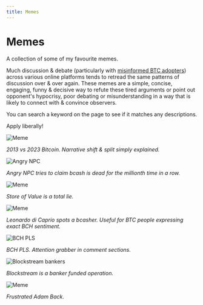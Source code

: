 ```yaml
---
title: Memes
---
```



# Memes

A collection of some of my favourite memes.

Much discussion & debate (particularly with [misinformed BTC adopters](/faqs/BCH-vs-BTC/whats-wrong-with-bitcoin-btc)) across various online platforms tends to retread the same patterns of discussion over & over again. These memes are a simple, concise, engaging, funny & decisive way to refute these tired arguments or point out opponent's hypocrisy, poor debating or misunderstanding in a way that is likely to connect with & convince observers.

You can search a keyword on the page to see if it matches any descriptions.

Apply liberally!

<img src={splitBitcoin} alt="Meme" />

_2013 vs 2023 Bitcoin. Narrative shift & split simply explained._

<img src={angrynpc} alt="Angry NPC" />

_Angry NPC tries to claim bcash is dead for the millionth time in a row._

<img src={balloonMeme} alt="Meme" />

_Store of Value is a total lie._

<img src={bcasherLeo} alt="Meme" />

_Leonardo di Caprio spots a bcasher. Useful for BTC people expressing exact BCH sentiment._

<img src={bchpls} alt="BCH PLS" />

_BCH PLS. Attention grabber in comment sections._

<img src={bankers} alt="Blockstream bankers" />

_Blockstream is a banker funded operation._

<img src={adamBackMeme} alt="Meme" />

_Frustrated Adam Back._
